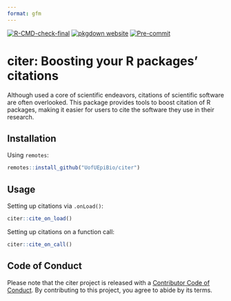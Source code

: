 ```yaml
---
format: gfm
---
```


[![R-CMD-check-final](https://github.com/UofUEpiBio/citer/actions/workflows/r.yml/badge.svg)](https://github.com/UofUEpiBio/citer/actions/workflows/r.yml)
[![pkgdown website](https://github.com/UofUEpiBio/citer/actions/workflows/pkgdown.yaml/badge.svg)](https://github.com/UofUEpiBio/citer/actions/workflows/pkgdown.yaml)
[![Pre-commit](https://github.com/UofUEpiBio/citer/actions/workflows/pre-commit.yaml/badge.svg)](https://github.com/UofUEpiBio/citer/actions/workflows/pre-commit.yaml)

# citer: Boosting your R packages' citations

Although used a core of scientific endeavors, citations of scientific software are often overlooked. This package provides tools to boost citation of R packages, making it easier for users to cite the software they use in their research.

## Installation

Using `remotes`:

```r
remotes::install_github("UofUEpiBio/citer")
```

## Usage

Setting up citations via `.onLoad()`:

```r
citer::cite_on_load()
```

Setting up citations on a function call:

```r
citer::cite_on_call()
```

## Code of Conduct

Please note that the citer project is released with a [Contributor Code of Conduct](https://contributor-covenant.org/version/2/1/CODE_OF_CONDUCT.html). By contributing to this project, you agree to abide by its terms.
